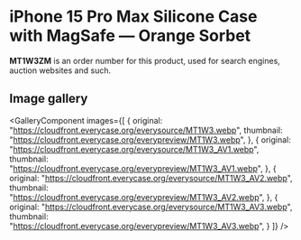 
# iPhone 15 Pro Max Silicone Case with MagSafe — Orange Sorbet

<Callout type='info' emoji='👉🏻'>**MT1W3ZM** is an order number for this product, used for search engines, auction websites and such.</Callout>

## Image gallery

<GalleryComponent
    images={[
      {
        original: "https://cloudfront.everycase.org/everysource/MT1W3.webp",
        thumbnail: "https://cloudfront.everycase.org/everypreview/MT1W3.webp",
      },
      {
        original: "https://cloudfront.everycase.org/everysource/MT1W3_AV1.webp",
        thumbnail: "https://cloudfront.everycase.org/everypreview/MT1W3_AV1.webp",
      },
      {
        original: "https://cloudfront.everycase.org/everysource/MT1W3_AV2.webp",
        thumbnail: "https://cloudfront.everycase.org/everypreview/MT1W3_AV2.webp",
      },
      {
        original: "https://cloudfront.everycase.org/everysource/MT1W3_AV3.webp",
        thumbnail: "https://cloudfront.everycase.org/everypreview/MT1W3_AV3.webp",
      }
    ]}
  />

